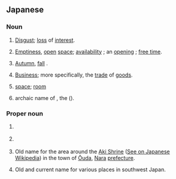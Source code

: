 ==Japanese==

===Noun===
{{ja-noun|アキ}}

# {{ja-def|飽|厭}} [[disgust|Disgust]]; [[loss]] of [[interest]].
# {{ja-def|明|空}} [[emptiness|Emptiness]], [[open]] [[space]]; [[availability]] {{qualifier|as of a house, room, seat, or container}}; an [[opening]] {{qualifier|as of a job or position}}; [[free time]].
# {{ja-def|秋}} [[autumn|Autumn]], [[fall]] {{qualifier|the season}}.
# {{ja-def|商}} [[business|Business]]; more specifically, the [[trade]] of [[goods]].
# {{ja-def|空き|明き}} [[space]]; [[room]]
# {{ja-def|大辛螺}} archaic name of {{ja-l|アカニシ||akanishi}}, the {{vern|veined rapa whelk}} ({{taxlink|Rapana venosa|species|noshow=1}}).

===Proper noun===
{{ja-pos|proper}}

# {{ja-def|昌}} {{given name|ja|male}}
# {{ja-def|亜季|亜樹|亜紀}} {{given name|ja|female}}
# {{ja-def|阿騎|安騎}} Old name for the area around the [[Aki Shrine]] ([[w:ja:阿紀神社|See on Japanese Wikipedia]]) in the town of [[Ōuda]], [[Nara]] [[prefecture]].
# {{ja-def|安芸}} Old and current name for various places in southwest Japan.
